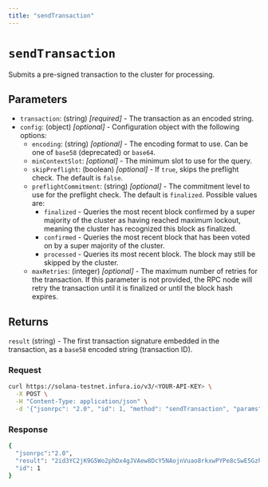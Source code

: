 ```yaml
---
title: "sendTransaction"
---
```



# `sendTransaction`

Submits a pre-signed transaction to the cluster for processing.

## Parameters

- `transaction`: (string) _[required]_ - The transaction as an encoded string.
- `config`: (object) _[optional]_  - Configuration object with the following options:
    - `encoding`: (string) _[optional]_ - The encoding format to use. Can be one of `base58` (deprecated) or `base64`.
    - `minContextSlot`: _[optional]_ - The minimum slot to use for the query.
    - `skipPreflight`: (boolean) _[optional]_ - If `true`, skips the preflight check. The default is `false`.
    - `preflightCommitment`: (string) _[optional]_  - The commitment level to use for the preflight check. The default is `finalized`. Possible values are:
        - `finalized` - Queries the most recent block confirmed by a super majority of the cluster as having
            reached maximum lockout, meaning the cluster has recognized this block as finalized.
        - `confirmed` - Queries the most recent block that has been voted on by a super majority of the cluster.
        - `processed` - Queries its most recent block. The block may still be skipped by the cluster.
    - `maxRetries`: (integer) _[optional]_ - The maximum number of retries for the transaction. If this parameter
        is not provided, the RPC node will retry the transaction until it is finalized or until the block hash expires.


## Returns

`result` (string) - The first transaction signature embedded in the transaction, as a `base58` encoded string (transaction ID).

### Request

<Tabs>
  <TabItem value="curl">

  ```bash
  curl https://solana-testnet.infura.io/v3/<YOUR-API-KEY> \
    -X POST \
    -H "Content-Type: application/json" \
    -d '{"jsonrpc": "2.0", "id": 1, "method": "sendTransaction", "params": ["4hXTCkRzt9WyecNzV1XPgCDfGAZzQKNxLXgynz5QDuWWPSAZBZSHptvWRL3BjCvzUXRdKvHL2b7yGrRQcWyaqsaBCncVG7BFggS8w9snUts67BSh3EqKpXLUm5UMHfD7ZBe9GhARjbNQMLJ1QD3Spr6oMTBU6EhdB4RD8CP2xUxr2u3d6fos36PD98XS6oX8TQjLpsMwncs5DAMiD4nNnR8NBfyghGCWvCVifVwvA8B8TJxE1aiyiv2L429BCWfyzAme5sZW8rDb14NeCQHhZbtNqfXhcp2tAnaAT"]}'
   ```

  </TabItem>
</Tabs>

### Response

<Tabs>
  <TabItem value="JSON">

  ```bash
  {
    "jsonrpc":"2.0",
    "result": "2id3YC2jK9G5Wo2phDx4gJVAew8DcY5NAojnVuao8rkxwPYPe8cSwE5GzhEgJA2y8fVjDEo6iR6ykBvDxrTQrtpb",
    "id": 1
  }
  ```

  </TabItem>
</Tabs>